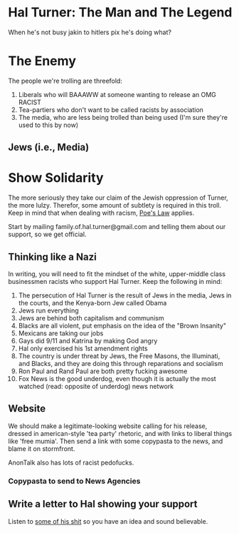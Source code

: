 {{Standard/Notices
| AnonMode = true
}}

{{Raid Infobox
 | image         = [[File:FreeHal.jpg|150px|center]]
 | legend        = Save Whitey
 | raid          = Free Hal
 | date          = August 2010
 | target        = Media
 | casus         = Help out a Proud American Patriot against the Jews
 | result        = n/a
 | notes         = IRC OR DIE
 | irclocation   = [irc://irc.helldive.org/insurgency helldive #insurgency]
 | firstboard    = [http://711chan.org/i/res/7263.html 711chan]
 | secondboard   = 
}}

=Hal Turner: The Man and The Legend=
When he's not busy jakin to hitlers pix he's doing what?

{{Quote| Subsequently, in late October Turner was freed on $500,000 bond, and was ordered not to use a computer or any device that can access the Internet. His trial started on November 30, 2009 and ended on December 4, 2009, with the defense opting not to call any witnesses. After two hours of deliberation, the jury announced it was deadlocked. Three days later the judge declared a mistrial, and a retrial was set for March 1, 2010. This second trial, overseen by Western District of Louisiana judge Donald Walter, was moved from the Northern District of Illinois to the Eastern District of New York: since the prosecution was to call the three judges to the stand, the defense felt Turner would not get a fair trial if it was conducted in the same city where the judges worked.
A mistrial was declared on March 10 and a third trial, originally set for April 12, is now scheduled for August 9, 2010.|Wikipedia on Reparations}}

=The Enemy=

The people we're trolling are threefold:

# Liberals who will BAAAWW at someone wanting to release an OMG RACIST
# Tea-partiers who don't want to be called racists by association
# The media, who are less being trolled than being used (I'm sure they're used to this by now)

==Jews (i.e., Media)==

=Show Solidarity=

The more seriously they take our claim of the Jewish oppression of Turner, the more lulzy.  Therefor, some amount of subtlety is required in this troll.  Keep in mind that when dealing with racism, [http://rationalwiki.org/wiki/Poe's_Law Poe's Law] applies.

Start by mailing family.of.hal.turner@gmail.com and telling them about our support, so we get official.

==Thinking like a Nazi==
In writing, you will need to fit the mindset of the white, upper-middle class businessmen racists who support Hal Turner.  Keep the following in mind:

# The persecution of Hal Turner is the result of Jews in the media, Jews in the courts, and the Kenya-born Jew called Obama
# Jews run everything
# Jews are behind both capitalism and communism
# Blacks are all violent, put emphasis on the idea of the "Brown Insanity"
# Mexicans are taking our jobs
# Gays did 9/11 and Katrina by making God angry
# Hal only exercised his 1st amendment rights
# The country is under threat by Jews, the Free Masons, the Illuminati, and Blacks, and they are doing this through reparations and socialism
# Ron Paul and Rand Paul are both pretty fucking awesome
# Fox News is the good underdog, even though it is actually the most watched (read: opposite of underdog) news network

==Website==

We should make a legitimate-looking website calling for his release, dressed in american-style 'tea party' rhetoric, and with links to liberal things like 'free mumia'. Then send a link with some copypasta to the news, and blame it on stormfront.

AnonTalk also has lots of racist pedofucks.

===Copypasta to send to News Agencies===

==Write a letter to Hal showing your support==
Listen to [http://www.solargeneral.com/audio/hal-turner/ some of his shit] so you have an idea and sound believable.